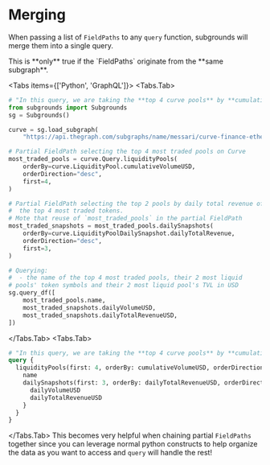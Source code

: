 

# Merging

When passing a list of `FieldPaths` to any `query` function, subgrounds will merge them into a single query.

<Callout type="warning">
This is **only** true if the `FieldPaths` originate from the **same subgraph**.

</Callout>



<Tabs items={['Python', 'GraphQL']}>
<Tabs.Tab>
```python copy
# "In this query, we are taking the **top 4 curve pools** by **cumulative volume** and analyzing the **top 3 days by daily total revenue**"
from subgrounds import Subgrounds
sg = Subgrounds()

curve = sg.load_subgraph(
    "https://api.thegraph.com/subgraphs/name/messari/curve-finance-ethereum")

# Partial FieldPath selecting the top 4 most traded pools on Curve
most_traded_pools = curve.Query.liquidityPools(
    orderBy=curve.LiquidityPool.cumulativeVolumeUSD,
    orderDirection="desc",
    first=4,
)

# Partial FieldPath selecting the top 2 pools by daily total revenue of
#  the top 4 most traded tokens.
# Mote that reuse of `most_traded_pools` in the partial FieldPath
most_traded_snapshots = most_traded_pools.dailySnapshots(
    orderBy=curve.LiquidityPoolDailySnapshot.dailyTotalRevenue,
    orderDirection="desc",
    first=3,
) 

# Querying:
#  - the name of the top 4 most traded pools, their 2 most liquid 
# pools' token symbols and their 2 most liquid pool's TVL in USD
sg.query_df([
    most_traded_pools.name,
    most_traded_snapshots.dailyVolumeUSD,
    most_traded_snapshots.dailyTotalRevenueUSD,
])
```
</Tabs.Tab>
<Tabs.Tab>
```graphql copy
# "In this query, we are taking the **top 4 curve pools** by **cumulative volume** and analyzing the **top 3 days by daily total revenue**"
query {
  liquidityPools(first: 4, orderBy: cumulativeVolumeUSD, orderDirection: desc) {
    name
    dailySnapshots(first: 3, orderBy: dailyTotalRevenueUSD, orderDirection: desc) {
      dailyVolumeUSD
      dailyTotalRevenueUSD
    }
  }
}
```
</Tabs.Tab>
</Tabs>
<Callout type="info">
This becomes very helpful when chaining partial `FieldPaths` together since you can leverage normal python constructs to help organize the data as you want to access and `query` will handle the rest!

</Callout>
